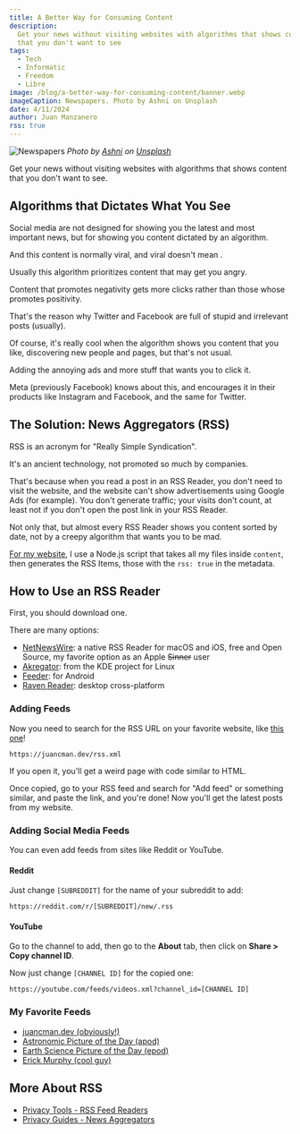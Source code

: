 ```yaml
---
title: A Better Way for Consuming Content
description:
  Get your news without visiting websites with algorithms that shows content
  that you don't want to see
tags:
  - Tech
  - Informatic
  - Freedom
  - Libre
image: /blog/a-better-way-for-consuming-content/banner.webp
imageCaption: Newspapers. Photo by Ashni on Unsplash
date: 4/11/2024
author: Juan Manzanero
rss: true
---
```


![Newspapers](/blog/a-better-way-for-consuming-content/banner.webp) _Photo by
[Ashni](https://unsplash.com/@ashni_ahlawat?utm_content=creditCopyText&utm_medium=referral&utm_source=unsplash)
on
[Unsplash](https://unsplash.com/photos/text-ePWaAwUn80k?utm_content=creditCopyText&utm_medium=referral&utm_source=unsplash)_

Get your news without visiting websites with algorithms that shows content that
you don't want to see.

## Algorithms that Dictates What You See

Social media are not designed for showing you the latest and most important
news, but for showing you content dictated by an algorithm.

And this content is normally viral, and viral doesn't mean .

Usually this algorithm prioritizes content that may get you angry.

Content that promotes negativity gets more clicks rather than those whose
promotes positivity.

That's the reason why Twitter and Facebook are full of stupid and irrelevant
posts (usually).

Of course, it's really cool when the algorithm shows you content that you like,
discovering new people and pages, but that's not usual.

Adding the annoying ads and more stuff that wants you to click it.

Meta (previously Facebook) knows about this, and encourages it in their products
like Instagram and Facebook, and the same for Twitter.

## The Solution: News Aggregators (RSS)

RSS is an acronym for "Really Simple Syndication".

It's an ancient technology, not promoted so much by companies.

That's because when you read a post in an RSS Reader, you don't need to visit
the website, and the website can't show advertisements using Google Ads (for
example). You don't generate traffic; your visits don't count, at least not if
you don't open the post link in your RSS Reader.

Not only that, but almost every RSS Reader shows you content sorted by date, not
by a creepy algorithm that wants you to be mad.

[For my website](https://github.com/juancmandev/website/blob/main/scripts/rss.ts),
I use a Node.js script that takes all my files inside `content`, then generates
the RSS Items, those with the `rss: true` in the metadata.

## How to Use an RSS Reader

First, you should download one.

There are many options:

- [NetNewsWire](https://netnewswire.com/): a native RSS Reader for macOS and
  iOS, free and Open Source, my favorite option as an Apple ~~Sinner~~ user
- [Akregator](https://apps.kde.org/akregator): from the KDE project for Linux
- [Feeder](https://play.google.com/store/apps/details?id=com.nononsenseapps.feeder.play):
  for Android
- [Raven Reader](https://ravenreader.app/): desktop cross-platform

### Adding Feeds

Now you need to search for the RSS URL on your favorite website, like
[this one](https://juancman.dev/rss.xml)!

```
https://juancman.dev/rss.xml
```

If you open it, you'll get a weird page with code similar to HTML.

Once copied, go to your RSS feed and search for "Add feed" or something similar,
and paste the link, and you're done! Now you'll get the latest posts from my
website.

### Adding Social Media Feeds

You can even add feeds from sites like Reddit or YouTube.

#### Reddit

Just change `[SUBREDDIT]` for the name of your subreddit to add:

```
https://reddit.com/r/[SUBREDDIT]/new/.rss
```

#### YouTube

Go to the channel to add, then go to the **About** tab, then click on **Share >
Copy channel ID**.

Now just change `[CHANNEL ID]` for the copied one:

```
https://youtube.com/feeds/videos.xml?channel_id=[CHANNEL ID]
```

### My Favorite Feeds

- [juancman.dev (obviously!)](https://www.juancman.dev/rss.xml)
- [Astronomic Picture of the Day (apod)](https://apod.com/feed.rss)
- [Earth Science Picture of the Day (epod)](https://feeds2.feedburner.com/EarthSciencePictureoftheDay)
- [Erick Murphy (cool guy)](https://ericmurphy.xyz/index.xml)

## More About RSS

- [Privacy Tools - RSS Feed Readers](https://www.privacytools.io/privacy-rss-feed-readers)
- [Privacy Guides - News Aggregators](https://www.privacyguides.org/en/news-aggregators/)
